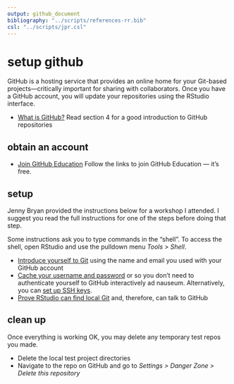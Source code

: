 ```yaml
---
output: github_document
bibliography: "../scripts/references-rr.bib"
csl: "../scripts/jpr.csl"
---
```


# setup github


GitHub is a hosting service that provides an online home for your Git-based projects---critically important for sharing with collaborators. Once you have a GitHub account, you will update your repositories using the RStudio interface. 

- [What is GitHub?](../resources/readings/2017-Bryan-Version-control) Read section 4 for a good introduction to GitHub repositories 

## obtain an account

- [Join GitHub Education](http://happygitwithr.com/github-acct.html#free-private-repos) Follow the links to join GitHub Education --- it's free.  

## setup

Jenny Bryan provided the instructions below for a workshop I attended. I suggest you read the full instructions for one of the steps before doing that step. 

Some instructions ask you to type commands in the "shell". To access the shell, open RStudio and use the pulldown menu *Tools &gt; Shell*.

- [Introduce yourself to Git](http://happygitwithr.com/hello-git.html#hello-git) using the name and  email you used with your GitHub account 
- [Cache your username and password](http://happygitwithr.com/credential-caching.html#credential-caching) or  so you don't need to authenticate yourself to GitHub interactively ad nauseum. Alternatively, you can [set up SSH keys](http://happygitwithr.com/ssh-keys.html#ssh-keys).  
- [Prove RStudio can find local Git](http://happygitwithr.com/rstudio-git-github.html#rstudio-git-github) and, therefore, can talk to GitHub 

## clean up

Once everything is working OK, you may delete any temporary test repos you made. 

- Delete the local test project directories 
- Navigate to the repo on GitHub and go to *Settings &gt; Danger Zone &gt; Delete this repository*

